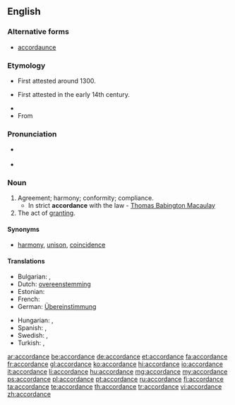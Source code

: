 ==English==

===Alternative forms===
* {{qualifier|obsolete}} [[accordaunce]] 

===Etymology===
* {{sense|compliance}} First attested around 1300.
* {{sense|agreement}} First attested in the early 14th century.
* {{suffix|accord|ance}}
* From {{etyl|fro}} {{term|acordance||agreeing, reconciliation, harmony|lang=fro}}

===Pronunciation===
* {{a|US}} {{IPA|/ə.ˈkɔɹd.əns/}}
* {{audio|en-us-accordance.ogg|Audio (US)}}

===Noun===
{{en-noun}}

# Agreement; harmony; conformity; compliance.
#* In strict '''accordance''' with the law - [[w:Thomas Babington Macaulay|Thomas Babington Macaulay]]
# The act of [[granting]].

====Synonyms====
* [[harmony]], [[unison]], [[coincidence]]

====Translations====
{{trans-top|agreement; harmony; conformity}}
* Bulgarian: {{t+|bg|съгласие}},  {{t+|bg|съответствие}}
* Dutch: [[overeenstemming]] {{f}}
* Estonian: {{t-|et|vastavus}}
* French: {{t+|fr|accordance|f}}
* German: [[Übereinstimmung]] {{f}}
{{trans-mid}}
* Hungarian: {{t+|hu|egyetértés}}, {{t+|hu|összhang}}
* Spanish: {{t+|es|acuerdo|m}}, {{t-|es|conformidad|f}}
* Swedish: {{t+|sv|enlighet|c}}, {{t+|sv|överensstämmelse|c}}
* Turkish: {{t+|tr|uygunluk}}, {{t+|tr|uyum}}
{{trans-bottom}}

[[ar:accordance]]
[[be:accordance]]
[[de:accordance]]
[[et:accordance]]
[[fa:accordance]]
[[fr:accordance]]
[[gl:accordance]]
[[ko:accordance]]
[[hi:accordance]]
[[io:accordance]]
[[it:accordance]]
[[li:accordance]]
[[hu:accordance]]
[[mg:accordance]]
[[my:accordance]]
[[ps:accordance]]
[[pl:accordance]]
[[pt:accordance]]
[[ru:accordance]]
[[fi:accordance]]
[[ta:accordance]]
[[te:accordance]]
[[th:accordance]]
[[tr:accordance]]
[[vi:accordance]]
[[zh:accordance]]
